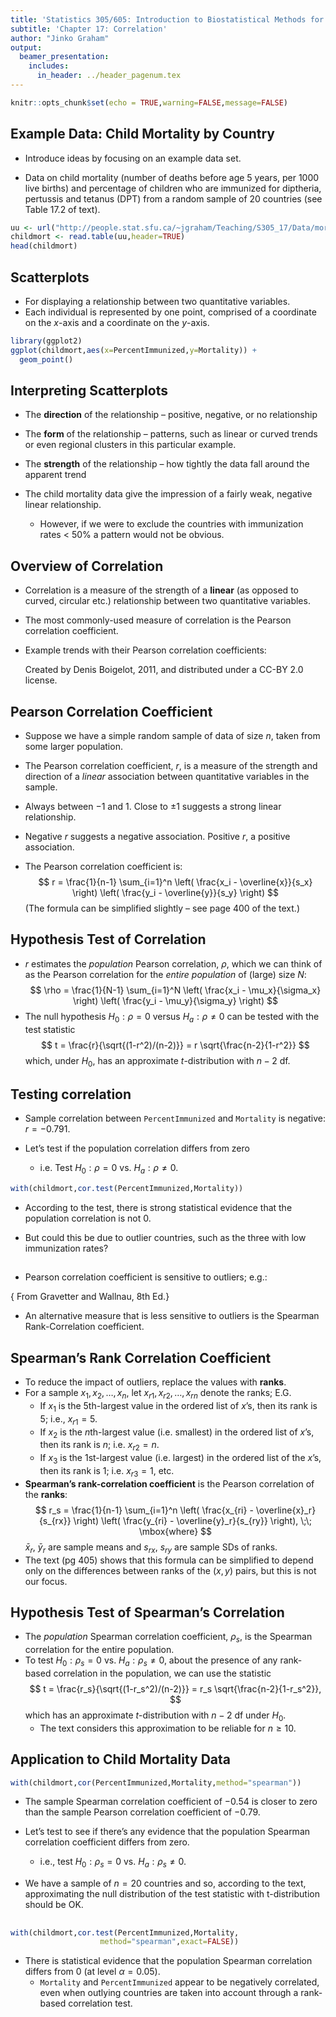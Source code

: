 ```yaml
---
title: 'Statistics 305/605: Introduction to Biostatistical Methods for Health Sciences'
subtitle: 'Chapter 17: Correlation'
author: "Jinko Graham"
output: 
  beamer_presentation:
    includes:
      in_header: ../header_pagenum.tex
---
```


```r
knitr::opts_chunk$set(echo = TRUE,warning=FALSE,message=FALSE)
```


## Example Data: Child Mortality by Country

* Introduce ideas by focusing on an example data set.

* Data on child mortality (number of deaths before
age 5 years, per 1000 live births)
and percentage of children who are immunized for 
diptheria, pertussis and tetanus (DPT) from a random sample of 20 countries (see Table 17.2 of text).

\scriptsize

```r
uu <- url("http://people.stat.sfu.ca/~jgraham/Teaching/S305_17/Data/mort.txt")
childmort <- read.table(uu,header=TRUE)
head(childmort)
```


## Scatterplots

* For displaying a relationship between two quantitative variables.
* Each individual is represented by one point, comprised of 
a coordinate on the $x$-axis and a coordinate on the $y$-axis.

\scriptsize

```r
library(ggplot2)
ggplot(childmort,aes(x=PercentImmunized,y=Mortality)) +
  geom_point()
```


## Interpreting Scatterplots

* The **direction** of the relationship -- positive, negative, or
no relationship
* The **form** of the relationship -- patterns, such as linear or curved trends or even regional clusters in this particular example.
* The **strength** of the relationship -- how tightly the data fall around the apparent trend

* The child mortality data give the impression of a fairly weak,
negative linear relationship.
    + However, if we were to exclude the countries with 
    immunization rates $<$ 50% a pattern would not be obvious.

## Overview of Correlation

* Correlation is a measure of the strength of a **linear** 
(as opposed to curved, circular etc.) relationship between two quantitative variables.

* The most commonly-used measure of correlation is the 
Pearson correlation coefficient.

* Example trends with their Pearson correlation coefficients:
\vspace*{-.15in}
\begin{center}
\includegraphics[height=3in]{512pxCorrEgs.png}
\end{center}
\vspace*{-.07in}
\scriptsize Created by Denis Boigelot, 2011, and distributed under a CC-BY 2.0 license.

## Pearson Correlation Coefficient

* Suppose we have a simple random sample of data of size $n$, taken
from some larger population. 

* The Pearson correlation coefficient, $r$, is
a measure of the strength and direction of a _linear_ association between quantitative variables in the sample. 
* Always between $-1$ and $1$. Close to $\pm 1$ suggests a
strong linear relationship.
* Negative $r$ suggests a negative association. Positive $r$, a positive association.
* The Pearson correlation coefficient is:
$$
r = \frac{1}{n-1} \sum_{i=1}^n \left( 
\frac{x_i - \overline{x}}{s_x} \right) \left(
\frac{y_i - \overline{y}}{s_y} \right)
$$
(The formula can be simplified slightly -- see page 400 of the text.)

## Hypothesis Test of Correlation

* $r$ estimates the _population_ Pearson correlation, $\rho$,
which we can think of
as the Pearson correlation for the _entire population_ of (large) size $N$:
$$
\rho = \frac{1}{N-1} \sum_{i=1}^N \left( 
\frac{x_i - \mu_x}{\sigma_x} \right) \left(
\frac{y_i - \mu_y}{\sigma_y} \right)
$$
* The null hypothesis $H_0: \rho=0$ versus 
$H_a: \rho \not= 0$ can be tested with the test statistic
$$
t = \frac{r}{\sqrt{(1-r^2)/(n-2)}} = r \sqrt{\frac{n-2}{1-r^2}}
$$
which, under $H_0$, has an approximate $t$-distribution with $n-2$ df.

## Testing correlation

* Sample correlation between `PercentImmunized` and `Mortality` is negative: $r=-0.791$.


* Let's test if the population correlation differs from zero  
    +  i.e. Test $H_0: \rho=0$ vs. $H_a: \rho \not= 0$.

\vspace*{-.1in}

\scriptsize

```r
with(childmort,cor.test(PercentImmunized,Mortality))
```

\small

\vspace*{-.1in}

* According to the test, there is strong 
statistical evidence that the
population correlation is not 0.

* But could this be due to outlier countries, such
    as the three with low immunization rates? 

## 

* Pearson correlation coefficient is sensitive to outliers; e.g.:

\vspace*{-.15in}
\begin{center}
\includegraphics[height=3in]{CorrOutlier.png}
\end{center}
\vspace*{-.15in}
\scriptsize{\hspace{.3in} From Gravetter and Wallnau, 8th Ed.}

\normalsize

* An alternative measure that is less sensitive to outliers
is the Spearman Rank-Correlation coefficient.



## Spearman's Rank Correlation Coefficient

* To reduce the impact of outliers, replace the
values with **ranks**.
* For a sample $x_1, x_2, \ldots, x_n$, let $x_{r1},x_{r2}, \ldots,
x_{rn}$ denote the ranks; E.G. 
    + If $x_1$ is the $5$th-largest value in the ordered list of $x$'s, then its
rank is 5; i.e., $x_{r1}=5$. 
    + If $x_2$ is the $n$th-largest value (i.e. smallest) in the ordered list of $x$'s, then its rank is $n$; i.e. $x_{r2}=n$.
    + If $x_3$ is the $1$st-largest value (i.e. largest) in the ordered list of the $x$'s, then its 
    rank is $1$; i.e. $x_{r3}=1$, etc.
* **Spearman's rank-correlation coefficient** is the Pearson correlation 
of the **ranks**:
$$
r_s = \frac{1}{n-1} \sum_{i=1}^n \left( 
\frac{x_{ri} - \overline{x}_r}{s_{rx}} \right) \left(
\frac{y_{ri} - \overline{y}_r}{s_{ry}} \right), \;\; \mbox{where}
$$
$\bar{x}_r$, $\bar{y}_r$ are sample means and 
$s_{rx}$,  $s_{ry}$ are sample SDs of ranks.
* The text (pg 405) shows that this formula can be simplified to depend only on the 
differences between ranks of the $(x,y)$ pairs, but this is not our focus.


## Hypothesis Test of Spearman's Correlation

* The _population_ Spearman correlation coefficient, $\rho_s$, is 
the Spearman correlation for the entire population.
* To test $H_0: \rho_s=0$
vs. $H_a:\rho_s \not= 0$, about the presence of any rank-based correlation in the population, we can use the statistic
$$
t = \frac{r_s}{\sqrt{(1-r_s^2)/(n-2)}} = r_s \sqrt{\frac{n-2}{1-r_s^2}},
$$
which has an approximate $t$-distribution with $n-2$ df under $H_0$.
    + The text considers this approximation to be reliable for $n\geq 10$.

## Application to Child Mortality Data

\scriptsize

```r
with(childmort,cor(PercentImmunized,Mortality,method="spearman"))
```

\normalsize

* The sample Spearman correlation coefficient  of $-0.54$ is closer to zero
than the sample Pearson correlation coefficient of $-0.79$.

* Let's test to see if there's any evidence that the
population Spearman correlation coefficient differs
from zero.
    + i.e., test $H_0: \rho_s=0$
vs. $H_a:\rho_s \not= 0$.

* We have a sample of $n=20$ countries and so,
according to the text, approximating
the null distribution of the test statistic with t-distribution should be OK.

##

\bigskip

\scriptsize

```r
with(childmort,cor.test(PercentImmunized,Mortality,
                    method="spearman",exact=FALSE))
```

\normalsize

* There is statistical evidence that the population 
Spearman correlation differs from 0 (at level $\alpha=0.05$).
    + `Mortality` and `PercentImmunized` appear to be negatively correlated, even when outlying countries are taken into
    account through a rank-based correlation test.
